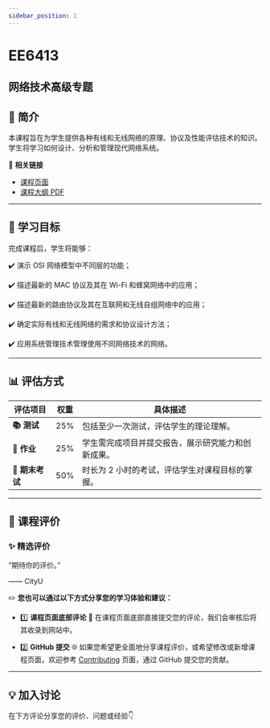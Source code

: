 ```yaml
---
sidebar_position: 1
---
```


# EE6413
## 网络技术高级专题

## **📘 简介**
本课程旨在为学生提供各种有线和无线网络的原理、协议及性能评估技术的知识。学生将学习如何设计、分析和管理现代网络系统。

🔗 **相关链接**
- [课程页面](https://www.cityu.edu.hk/catalogue/pg/202425/course/EE6413.htm)
- [课程大纲 PDF](https://www.cityu.edu.hk/catalogue/pg/202425/course/EE6413.pdf)

---

## **🎯 学习目标**

完成课程后，学生将能够：

✔️ 演示 OSI 网络模型中不同层的功能；

✔️ 描述最新的 MAC 协议及其在 Wi-Fi 和蜂窝网络中的应用；

✔️ 描述最新的路由协议及其在互联网和无线自组网络中的应用；

✔️ 确定实际有线和无线网络的需求和协议设计方法；

✔️ 应用系统管理技术管理使用不同网络技术的网络。

---

## **📊 评估方式**

| **评估项目**          | **权重** | **具体描述**                                                                                       |
|----------------------|---------|---------------------------------------------------------------------------------------------------|
| **📚 测试**            | 25%     | 包括至少一次测试，评估学生的理论理解。                                                            |
| **📝 作业**           | 25%     | 学生需完成项目并提交报告，展示研究能力和创新成果。                                                 |
| **📖 期末考试**       | 50%     | 时长为 2 小时的考试，评估学生对课程目标的掌握。                                                    |

---

## **💬 课程评价**

### ✨ **精选评价**
<div className={commentStyles.commentBox}>
    <p className={commentStyles.commentText}>
        “期待你的评价。”
    </p>
    <p className={commentStyles.commentAuthor}>—— CityU</p>
</div>

✏️ **您也可以通过以下方式分享您的学习体验和建议：**

- 1️⃣ **课程页面底部评论**
💬 在课程页面底部直接提交您的评论，我们会审核后将其收录到网站中。

- 2️⃣ **GitHub 提交**
🌐 如果您希望更全面地分享课程评价，或希望修改或新增课程页面，欢迎参考 [Contributing](/contributing) 页面，通过 GitHub 提交您的贡献。

---

## **💡 加入讨论**

在下方评论分享您的评价、问题或经验👇
<Utterances />
